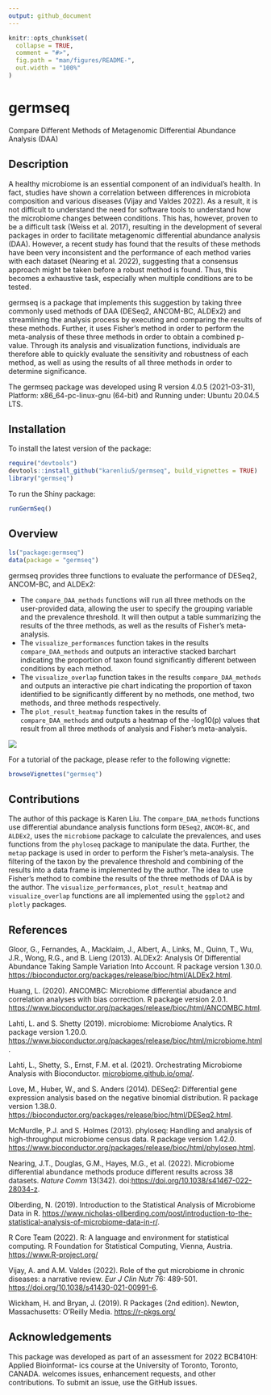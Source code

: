 ```yaml
---
output: github_document
---
```


<!-- README.md is generated from README.Rmd. Please edit that file -->

```r
knitr::opts_chunk$set(
  collapse = TRUE,
  comment = "#>",
  fig.path = "man/figures/README-",
  out.width = "100%"
)
```

# germseq

<!-- badges: start -->
<!-- badges: end -->
Compare Different Methods of Metagenomic Differential Abundance Analysis (DAA)

## Description
A healthy microbiome is an essential component of an individual's health. In fact, studies have shown a correlation between differences in microbiota composition and various diseases (Vijay and Valdes 2022). As a result, it is not difficult to understand the need for software tools to understand how the microbiome changes between conditions. This has, however, proven to be a difficult task (Weiss et al. 2017), resulting in the development of several packages in order to facilitate metagenomic differential abundance analysis (DAA). However, a recent study has found that the results of these methods have been very inconsistent and the performance of each method varies with each dataset (Nearing et al. 2022), suggesting that a consensus approach might be taken before a robust method is found. Thus, this becomes a exhaustive task, especially when multiple conditions are to be tested.   

germseq is a package that implements this suggestion by taking three commonly used methods of DAA (DESeq2, ANCOM-BC, ALDEx2) and streamlining the analysis process by executing and comparing the results of these methods. Further, it uses Fisher's method in order to perform the meta-analysis of these three methods in order to obtain a combined p-value. Through its analysis and visualization functions, individuals are therefore able to quickly evaluate the sensitivity and robustness of each method, as well as using the results of all three methods in order to determine significance. 

The germseq package was developed using R version 4.0.5 (2021-03-31), Platform: x86_64-pc-linux-gnu (64-bit) and Running under: Ubuntu 20.04.5 LTS.

## Installation

To install the latest version of the package:

``` r
require("devtools")
devtools::install_github("karenliu5/germseq", build_vignettes = TRUE)
library("germseq")
```

To run the Shiny package:
```r
runGermSeq()
```

## Overview
``` r
ls("package:germseq")
data(package = "germseq")
```

germseq provides three functions to evaluate the performance of DESeq2, ANCOM-BC, and ALDEx2:

* The `compare_DAA_methods` functions will run all three methods on the user-provided data, allowing the user to specify the grouping variable and the prevalence threshold. It will then output a table summarizing the results of the three methods, as well as the results of Fisher's meta-analysis. 
* The `visualize_performances` function takes in the results `compare_DAA_methods` and outputs an interactive stacked barchart indicating the proportion of taxon found significantly different between conditions by each method.
* The `visualize_overlap` function takes in the results `compare_DAA_methods` and outputs an interactive pie chart indicating the proportion of taxon identified to be significantly different by no methods, one method, two methods, and three methods respectively. 
* The `plot_result_heatmap` function takes in the results of `compare_DAA_methods` and outputs a heatmap of the -log10(p) values that result from all three methods of analysis and Fisher's meta-analysis.

![](./inst/extdata/Liu_Karen_F2.png)

For a tutorial of the package, please refer to the following vignette:

``` r
browseVignettes("germseq")
```

## Contributions
The author of this package is Karen Liu. The `compare_DAA_methods` functions use differential abundance analysis functions form `DESeq2`, `ANCOM-BC`, and `ALDEx2`, uses the `microbiome` package to calculate the prevalences, and uses functions from the `phyloseq` package to manipulate the data. Further, the `metap` package is used in order to perform the Fisher's meta-analysis. The filtering of the taxon by the prevalence threshold and combining of the results into a data frame is implemented by the author. The idea to use Fisher's method to combine the results of the three methods of DAA is by the author. The `visualize_performances`, `plot_result_heatmap` and `visualize_overlap` functions are all implemented using the `ggplot2` and `plotly` packages. 

## References
Gloor, G., Fernandes, A., Macklaim, J., Albert, A., Links, M., Quinn, T., Wu, J.R.,
Wong, R.G., and B. Lieng (2013). ALDEx2: Analysis Of Differential Abundance Taking
Sample Variation Into Account. R package version 1.30.0.
[https://bioconductor.org/packages/release/bioc/html/ALDEx2.html](https://bioconductor.org/packages/release/bioc/html/ALDEx2.html).

Huang, L. (2020). ANCOMBC: Microbiome differential abudance and correlation
analyses with bias correction. R package version 2.0.1.
[https://www.bioconductor.org/packages/release/bioc/html/ANCOMBC.html](https://bioconductor.org/packages/release/bioc/html/ALDEx2.html).

Lahti, L. and S. Shetty (2019). microbiome: Microbiome Analytics. R package version
1.20.0. [https://www.bioconductor.org/packages/release/bioc/html/microbiome.html](https://www.bioconductor.org/packages/release/bioc/html/microbiome.html).

Lahti, L., Shetty, S., Ernst, F.M. et al. (2021). Orchestrating Microbiome Analysis
with Bioconductor. [microbiome.github.io/oma/](microbiome.github.io/oma/).

Love, M., Huber, W., and S. Anders (2014). DESeq2: Differential gene expression
analysis based on the negative binomial distribution. R package version 1.38.0.
[https://bioconductor.org/packages/release/bioc/html/DESeq2.html](https://bioconductor.org/packages/release/bioc/html/DESeq2.html).

McMurdle, P.J. and S. Holmes (2013). phyloseq: Handling and analysis of high-throughput
microbiome census data. R package version 1.42.0.
[https://www.bioconductor.org/packages/release/bioc/html/phyloseq.html](https://www.bioconductor.org/packages/release/bioc/html/phyloseq.html).

Nearing, J.T., Douglas, G.M., Hayes, M.G., et al. (2022). Microbiome differential abundance methods produce different results across 38 datasets. *Nature Comm* 13(342). doi:[https://doi.org/10.1038/s41467-022-28034-z](https://doi.org/10.1038/s41467-022-28034-z). 

Olberding, N. (2019). Introduction to the Statistical Analysis of Microbiome Data in R.
[https://www.nicholas-ollberding.com/post/introduction-to-the-statistical-analysis-of-microbiome-data-in-r/](https://www.nicholas-ollberding.com/post/introduction-to-the-statistical-analysis-of-microbiome-data-in-r/).

R Core Team (2022). R: A language and environment for statistical computing. R Foundation for Statistical Computing, Vienna, Austria. [https://www.R-project.org/](https://www.R-project.org/)

Vijay, A. and A.M. Valdes (2022). Role of the gut microbiome in chronic diseases: a narrative review. *Eur J Clin Nutr* 76: 489-501. [https://doi.org/10.1038/s41430-021-00991-6](https://doi.org/10.1038/s41430-021-00991-6).

Wickham, H. and Bryan, J. (2019). R Packages (2nd edition). Newton, Massachusetts: O’Reilly Media. [https://r-pkgs.org/](https://r-pkgs.org/)

## Acknowledgements
This package was developed as part of an assessment for 2022 BCB410H: Applied Bioinformat-
ics course at the University of Toronto, Toronto, CANADA. <PackageName> welcomes issues,
enhancement requests, and other contributions. To submit an issue, use the GitHub issues.

